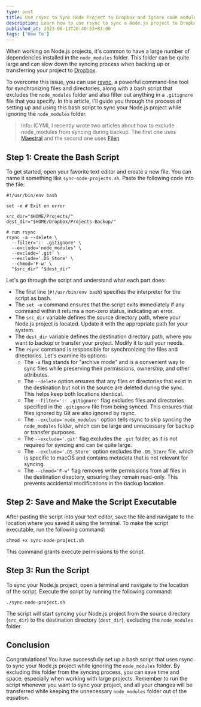 ```yaml
---
type: post
title: Use rsync to Sync Node Project to Dropbox and Ignore node modules Folder
description: Learn how to use rsync to sync a Node.js project to Dropbox and ignore the node_modules folder using a bash script.
published_at: 2023-06-13T20:40:52+03:00
tags: ['How To']
---
```


When working on Node.js projects, it's common to have a large number of dependencies installed in the `node_modules` folder. This folder can be quite large and can slow down the syncing process when backing up or transferring your project to [Dropbox](/recommends/dropbox).

To overcome this issue, you can use [rsync](https://rsync.samba.org/), a powerful command-line tool for synchronizing files and directories, along with a bash script that excludes the `node_modules` folder and also filter out anything in a `.gitignore` file that you specify. In this article, I'll guide you through the process of setting up and using this bash script to sync your Node.js project while ignoring the `node_modules` folder.

> Info: ICYMI, I recently wrote two articles about how to exclude node_modules from syncing during backup. The first one uses [Maestral](/maestral-review-exclude-node-modules-dropbox-mignore-gitignore) and the second one uses [Filen](/maestral-review-exclude-node-modules-dropbox-mignore-gitignore)

## Step 1: Create the Bash Script

To get started, open your favorite text editor and create a new file. You can name it something like `sync-node-projects.sh`. Paste the following code into the file:

```shell
#!/usr/bin/env bash

set -e # Exit on error

src_dir="$HOME/Projects/"
dest_dir="$HOME/Dropbox/Projects-Backup/"

# run rsync
rsync -a --delete \
  --filter=':- .gitignore' \
  --exclude='node_modules' \
  --exclude='.git' \
  --exclude='.DS_Store' \
  --chmod='F-w' \
  "$src_dir" "$dest_dir"
```

Let's go through the script and understand what each part does:

- The first line (`#!/usr/bin/env bash`) specifies the interpreter for the script as bash.
- The `set -e` command ensures that the script exits immediately if any command within it returns a non-zero status, indicating an error.
- The `src_dir` variable defines the source directory path, where your Node.js project is located. Update it with the appropriate path for your system.
- The `dest_dir` variable defines the destination directory path, where you want to backup or transfer your project. Modify it to suit your needs.
- The `rsync` command is responsible for synchronizing the files and directories. Let's examine its options:
  - The `-a` flag stands for "archive mode" and is a convenient way to sync files while preserving their permissions, ownership, and other attributes.
  - The `--delete` option ensures that any files or directories that exist in the destination but not in the source are deleted during the sync. This helps keep both locations identical.
  - The `--filter=':- .gitignore'` flag excludes files and directories specified in the `.gitignore` file from being synced. This ensures that files ignored by Git are also ignored by rsync.
  - The `--exclude='node_modules'` option tells rsync to skip syncing the `node_modules` folder, which can be large and unnecessary for backup or transfer purposes.
  - The `--exclude='.git'` flag excludes the `.git` folder, as it is not required for syncing and can be quite large.
  - The `--exclude='.DS_Store'` option excludes the `.DS_Store` file, which is specific to macOS and contains metadata that is not relevant for syncing.
  - The `--chmod='F-w'` flag removes write permissions from all files in the destination directory, ensuring they remain read-only. This prevents accidental modifications in the backup location.

## Step 2: Save and Make the Script Executable

After pasting the script into your text editor, save the file and navigate to the location where you saved it using the terminal. To make the script executable, run the following command:

```shell
chmod +x sync-node-project.sh
```

This command grants execute permissions to the script.

## Step 3: Run the Script

To sync your Node.js project, open a terminal and navigate to the location of the script. Execute the script by running the following command:

```shell
./sync-node-project.sh
```

The script will start syncing your Node.js project from the source directory (`src_dir`) to the destination directory (`dest_dir`), excluding the `node_modules` folder.

## Conclusion

Congratulations! You have successfully set up a bash script that uses rsync to sync your Node.js project while ignoring the `node_modules` folder. By excluding this folder from the syncing process, you can save time and space, especially when working with large projects. Remember to run the script whenever you want to sync your project, and all your changes will be transferred while keeping the unnecessary `node_modules` folder out of the equation.
